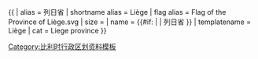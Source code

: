 {{ {{{1<noinclude>|country showdata</noinclude>}}}
| alias = 列日省
| shortname alias = Liège
| flag alias = Flag of the Province of Liège.svg
| size = {{{size|}}}
| name = {{#if: {{{name|}}} | {{{name|}}} | 列日省 }}
<noinclude>
| templatename = Liège
| cat = Liege province
</noinclude>
}}<noinclude>
[[Category:比利时行政区划资料模板‎]]
</noinclude>